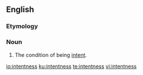 ==English==

===Etymology===
{{suffix|en|intent|ness}}

===Noun===
{{en-noun|~|es}}

# The condition of being [[intent]].

[[io:intentness]]
[[ku:intentness]]
[[te:intentness]]
[[vi:intentness]]